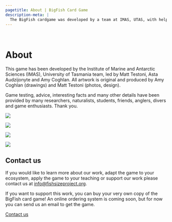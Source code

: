 ```yaml
---
pagetitle: About | BigFish Card Game
description-meta: |
  The BigFish cardgame was developed by a team at IMAS, UTAS, with help from many researchers, naturalists, students, friends, anglers, divers and game enthusiasts. To learn more, please contact us.
---
```


::: {.column-screen .hero-img .hero-strip-page}
   
:::

# About

::: column-page
This game has been developed by the Institute of Marine and Antarctic Sciences (IMAS), University of Tasmania team, led by Matt Testoni, Asta Audzijonyte and Amy Coghlan. All artwork is original and produced by Amy Coghlan (drawings) and Matt Testoni (photos, design). 

Game testing, advice, interesting facts and many other details have been provided by many researchers, naturalists, students, friends, anglers, divers and game enthusiasts. Thank you.

:::: {.grid .justify-contents-evenly .align-items-center .text-center .spacer-2em}
::: {.g-col-6 .g-col-md-3}
![](../resources/images/pretty-pics/blue-Grouper-1-small.jpg){.headshot} 
:::

::: {.g-col-6 .g-col-md-3}
![](../resources/images/pretty-pics/blue-Grouper-1-small.jpg){.headshot} 
:::

::: {.g-col-6 .g-col-md-3}
![](../resources/images/pretty-pics/blue-Grouper-1-small.jpg){.headshot} 
:::

::: {.g-col-6 .g-col-md-3}
![](../resources/images/pretty-pics/blue-Grouper-1-small.jpg){.headshot} 
:::
::::

## Contact us

If you would like to learn more about our work, adapt the game to your ecosystem, apply the game to your teaching or support our work please contact us at [info@fishsizeproject.org](mailto:info@fishsizeproject.org).

If you want to support this work, you can buy your very own copy of the BigFish card game! An online ordering system is coming soon, but for now you can send us an email to get the game.

<!-- ::: text-center -->
<!-- [How to Buy](/pages/how-to-buy.qmd){.h3 .btn .btn-secondary} -->
<!-- ::: -->

::: text-center
[Contact us](mailto:info@fishsizeproject.org){.h3 .btn .btn-secondary}
:::

<!-- ## Supporters -->

<!-- This work is supported by a 2020 Pew Fellowship in Marine Conservation awarded to [Asta Audzijonyte](https://discover.utas.edu.au/Asta.Audzijonyte).  -->

<!-- :::: {.grid .justify-contents-evenly .align-items-center .text-center .spacer-2em} -->
<!-- ::: g-col-2 -->
<!-- ![](https://placehold.co/200x200) -->
<!-- ::: -->

<!-- ::: g-col-2 -->
<!-- ![](https://placehold.co/200x200) -->
<!-- ::: -->

<!-- ::: g-col-2 -->
<!-- ![](https://placehold.co/200x200) -->
<!-- ::: -->

<!-- ::: g-col-2 -->
<!-- ![](https://placehold.co/200x200) -->
<!-- ::: -->

<!-- ::: g-col-2 -->
<!-- ![](https://placehold.co/200x200) -->
<!-- ::: -->

<!-- ::: g-col-2 -->
<!-- ![](https://placehold.co/200x200) -->
<!-- ::: -->
<!-- :::: -->

:::
